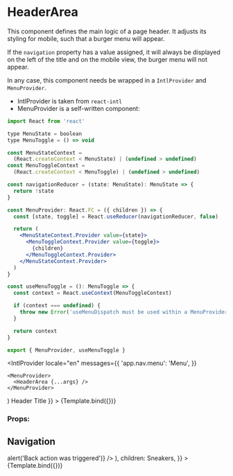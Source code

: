 
<Meta title="Components/Header/HeaderArea" component={HeaderArea} />

# HeaderArea

This component defines the main logic of a page header. It adjusts its styling for mobile, such that a burger menu will appear.

If the `navigation` property has a value assigned, it will always be displayed on the left of the title and on the mobile view, the burger menu will not appear.

In any case, this component needs be wrapped in a `IntlProvider` and `MenuProvider`.

- IntlProvider is taken from `react-intl`
- MenuProvider is a self-written component:

```jsx
import React from 'react'

type MenuState = boolean
type MenuToggle = () => void

const MenuStateContext =
  (React.createContext < MenuState) | (undefined > undefined)
const MenuToggleContext =
  (React.createContext < MenuToggle) | (undefined > undefined)

const navigationReducer = (state: MenuState): MenuState => {
  return !state
}

const MenuProvider: React.FC = ({ children }) => {
  const [state, toggle] = React.useReducer(navigationReducer, false)

  return (
    <MenuStateContext.Provider value={state}>
      <MenuToggleContext.Provider value={toggle}>
        {children}
      </MenuToggleContext.Provider>
    </MenuStateContext.Provider>
  )
}

const useMenuToggle = (): MenuToggle => {
  const context = React.useContext(MenuToggleContext)

  if (context === undefined) {
    throw new Error('useMenuDispatch must be used within a MenuProvider')
  }

  return context
}

export { MenuProvider, useMenuToggle }
```

  <IntlProvider
    locale="en"
    messages={{
      'app.nav.menu': 'Menu',
    }}
  >
    <MenuProvider>
      <HeaderArea {...args} />
    </MenuProvider>
  </IntlProvider>
)

<Canvas>
  <Story
    name="Default"
    args={{ children: <HeaderTitle>Header Title</HeaderTitle> }}
  >
    {Template.bind({})}
  </Story>
</Canvas>

### Props:

<ArgsTable story="Default" />

## Navigation

<Canvas>
  <Story
    name="Navigation"
    args={{
      navigation: (
        <HeaderBackAction
          icon={IconArrowBack}
          label="Go to previous page"
          onClick={() => alert('Back action was triggered')}
        />
      ),
      children: <HeaderTitle>Sneakers</HeaderTitle>,
    }}
  >
    {Template.bind({})}
  </Story>
</Canvas>
